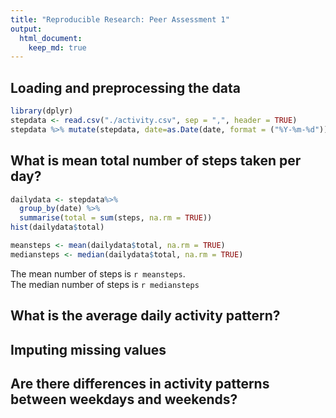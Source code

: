 ```yaml
---
title: "Reproducible Research: Peer Assessment 1"
output: 
  html_document:
    keep_md: true
---
```





## Loading and preprocessing the data
```r
library(dplyr)
stepdata <- read.csv("./activity.csv", sep = ",", header = TRUE)
stepdata %>% mutate(stepdata, date=as.Date(date, format = ("%Y-%m-%d")))
```

## What is mean total number of steps taken per day?
```r
dailydata <- stepdata%>%
  group_by(date) %>%
  summarise(total = sum(steps, na.rm = TRUE))
hist(dailydata$total)
```

``` r
meansteps <- mean(dailydata$total, na.rm = TRUE)
mediansteps <- median(dailydata$total, na.rm = TRUE)
```

The mean number of steps is `r meansteps`.  
The median number of steps is `r mediansteps`

## What is the average daily activity pattern?



## Imputing missing values



## Are there differences in activity patterns between weekdays and weekends?
